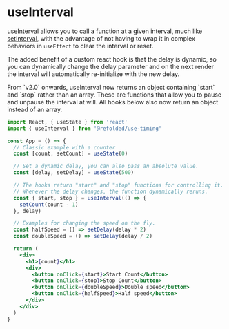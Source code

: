 
# useInterval

useInterval allows you to call a function at a given interval, much like [setInterval](https://developer.mozilla.org/en-US/docs/Web/API/setInterval), with the advantage of not having to wrap it in complex behaviors in `useEffect` to clear the interval or reset.

The added benefit of a custom react hook is that the delay is dynamic, so you can dynamically change the delay parameter and on the next render the interval will automatically re-initialize with the new delay.

<Callout type="warning" emoji="⚠️">
  From `v2.0` onwards, useInterval now returns an object containing `start` and
  `stop` rather than an array. These are functions that allow you to pause and
  unpause the interval at will. All hooks below also now return an object
  instead of an array.
</Callout>

```jsx
import React, { useState } from 'react'
import { useInterval } from '@refolded/use-timing'

const App = () => {
  // Classic example with a counter
  const [count, setCount] = useState(0)

  // Set a dynamic delay, you can also pass an absolute value.
  const [delay, setDelay] = useState(500)

  // The hooks return "start" and "stop" functions for controlling it.
  // Whenever the delay changes, the function dynamically reruns.
  const { start, stop } = useInterval(() => {
    setCount(count - 1)
  }, delay)

  // Examples for changing the speed on the fly.
  const halfSpeed = () => setDelay(delay * 2)
  const doubleSpeed = () => setDelay(delay / 2)

  return (
    <div>
      <h1>{count}</h1>
      <div>
        <button onClick={start}>Start Count</button>
        <button onClick={stop}>Stop Count</button>
        <button onClick={doubleSpeed}>Double speed</button>
        <button onClick={halfSpeed}>Half speed</button>
      </div>
    </div>
  )
}
```
